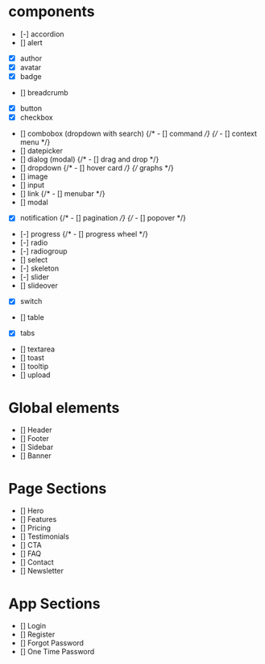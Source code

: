 # components

- [-] accordion
- [] alert
- [x] author
- [x] avatar
- [x] badge
- [] breadcrumb
- [x] button
- [x] checkbox
- [] combobox (dropdown with search)
  {/* - [] command */}
  {/* - [] context menu */}
- [] datepicker
- [] dialog (modal)
  {/* - [] drag and drop */}
- [] dropdown
  {/* - [] hover card */}
  {/* graphs */}
- [] image
- [] input
- [] link
  {/* - [] menubar */}
- [] modal
- [x] notification
      {/* - [] pagination */}
      {/* - [] popover */}
- [-] progress
  {/* - [] progress wheel */}
- [-] radio
- [-] radiogroup
- [] select
- [-] skeleton
- [-] slider
- [] slideover
- [x] switch
- [] table
- [x] tabs
- [] textarea
- [] toast
- [] tooltip
- [] upload

# Global elements

- [] Header
- [] Footer
- [] Sidebar
- [] Banner

# Page Sections

- [] Hero
- [] Features
- [] Pricing
- [] Testimonials
- [] CTA
- [] FAQ
- [] Contact
- [] Newsletter

# App Sections

- [] Login
- [] Register
- [] Forgot Password
- [] One Time Password
